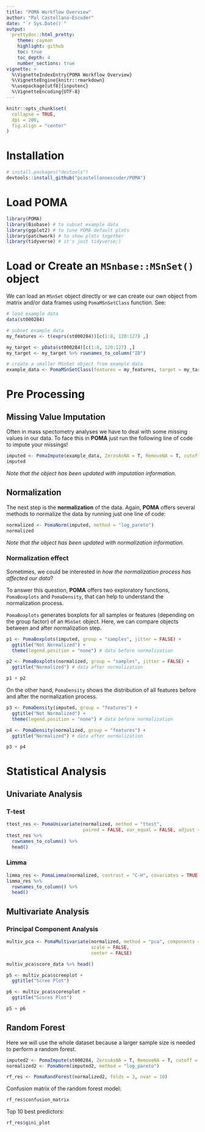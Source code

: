 ```yaml
---
title: "POMA Workflow Overview"
author: "Pol Castellano-Escuder"
date: "`r Sys.Date()`"
output:
  prettydoc::html_pretty:
    theme: cayman
    highlight: github
    toc: true
    toc_depth: 4
    number_sections: true
vignette: >
  %\VignetteIndexEntry{POMA Workflow Overview}
  %\VignetteEngine{knitr::rmarkdown}
  %\usepackage[utf8]{inputenc}
  %\VignetteEncoding{UTF-8}
---
```


```r
knitr::opts_chunk$set(
  collapse = TRUE,
  dpi = 200,
  fig.align = "center"
)
```

# Installation

```r
# install.packages("devtools")
devtools::install_github("pcastellanoescuder/POMA")
```

# Load POMA

```r
library(POMA)
library(Biobase) # to subset example data
library(ggplot2) # to tune POMA default plots
library(patchwork) # to show plots together
library(tidyverse) # it's just tidyverse;)
```

# Load or Create an `MSnbase::MSnSet()` object

We can load an `MSnSet` object directly or we can create our own object from matrix and/or data frames using `PomaMSnSetClass` function. See:

```r
# load example data
data(st000284)

# subset example data
my_features <- t(exprs(st000284))[c(1:8, 120:127) ,]

my_target <- pData(st000284)[c(1:8, 120:127) ,]
my_target <- my_target %>% rownames_to_column("ID")

# create a smaller MSnSet object from example data
example_data <- PomaMSnSetClass(features = my_features, target = my_target)
```

# Pre Processing

## Missing Value Imputation

Often in mass spectometry analyses we have to deal with some missing values in our data. To face this in **POMA** just run the following line of code to impute your missings!

```r
imputed <- PomaImpute(example_data, ZerosAsNA = T, RemoveNA = T, cutoff = 20, method = "knn")
imputed
```

_Note that the object has been updated with imputation information._

## Normalization

The next step is the **normalization** of the data. Again, **POMA** offers several methods to normalize the data by running just one line of code:

```r
normalized <- PomaNorm(imputed, method = "log_pareto")
normalized
```

_Note that the object has been updated with normalization information._

### Normalization effect

Sometimes, we could be interested in _how the normalization process has affected our data_?  

To answer this question, **POMA** offers two exploratory functions, `PomaBoxplots` and `PomaDensity`, that can help to understand the normalization process.

`PomaBoxplots` generates boxplots for all samples or features (depending on the group factor) of an `MSnSet` object. Here, we can compare objects between and after normalization step.

```r
p1 <- PomaBoxplots(imputed, group = "samples", jitter = FALSE) +
  ggtitle("Not Normalized") +
  theme(legend.position = "none") # data before normalization

p2 <- PomaBoxplots(normalized, group = "samples", jitter = FALSE) +
  ggtitle("Normalized") # data after normalization

p1 + p2
```

On the other hand, `PomaDensity` shows the distribution of all features before and after the normalization process. 

```r
p3 <- PomaDensity(imputed, group = "features") +
  ggtitle("Not Normalized") +
  theme(legend.position = "none") # data before normalization

p4 <- PomaDensity(normalized, group = "features") +
  ggtitle("Normalized") # data after normalization

p3 + p4
```

# Statistical Analysis

## Univariate Analysis

### T-test

```r
ttest_res <- PomaUnivariate(normalized, method = "ttest", 
                            paired = FALSE, var_equal = FALSE, adjust = "fdr")
ttest_res %>% 
  rownames_to_column() %>% 
  head()
```

### Limma

```r
limma_res <- PomaLimma(normalized, contrast = "C-H", covariates = TRUE, adjust = "fdr")
limma_res %>% 
  rownames_to_column() %>% 
  head()
```

## Multivariate Analysis

### Principal Component Analysis

```r
multiv_pca <- PomaMultivariate(normalized, method = "pca", components = 5,
                               scale = FALSE,
                               center = FALSE)
```

```r
multiv_pca$score_data %>% head()
```

```r
p5 <- multiv_pca$screeplot +
  ggtitle("Scree Plot")

p6 <- multiv_pca$scoresplot +
  ggtitle("Scores Plot")

p5 + p6
```

## Random Forest

Here we will use the whole dataset because a larger sample size is needed to perform a random forest.  
```r
imputed2 <- PomaImpute(st000284, ZerosAsNA = T, RemoveNA = T, cutoff = 20, method = "knn")
normalized2 <- PomaNorm(imputed2, method = "log_pareto")

rf_res <- PomaRandForest(normalized2, folds = 3, nvar = 10)
```

Confusion matrix of the random forest model:  

```r
rf_res$confusion_matrix
```

Top 10 best predictors:  

```r
rf_res$gini_plot
```

